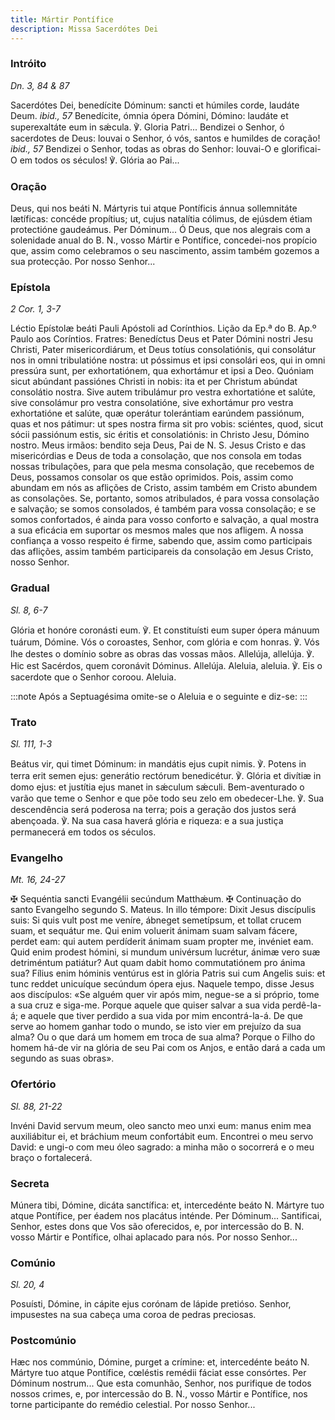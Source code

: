 ```yaml
---
title: Mártir Pontífice
description: Missa Sacerdótes Dei
---
```


### Intróito

<em>Dn. 3, 84 & 87</em>

<div class="side-by-side not-content">
  <span>
    Sacerdótes Dei, benedícite Dóminum: sancti et húmiles corde, laudáte Deum.
    <em>ibid., 57</em> Benedícite, ómnia ópera Dómini, Dómino: laudáte et superexaltáte
    eum in sǽcula. ℣. Gloria Patri...
  </span>
  <span>
    Bendizei o Senhor, ó sacerdotes de Deus: louvai o Senhor, ó vós, santos e
    humildes de coração! <em>ibid., 57</em> Bendizei o Senhor, todas as obras do
    Senhor: louvai-O e glorificai-O em todos os séculos! ℣. Glória ao Pai...
  </span>
</div>

### Oração

<div class="side-by-side not-content">
  <span>
    Deus, qui nos beáti <span class="text-red-500">N.</span> Mártyris tui atque
    Pontíficis ánnua sollemnitáte lætíficas: concéde propítius; ut, cujus
    natalítia cólimus, de ejúsdem étiam protectióne gaudeámus. Per Dóminum...
  </span>
  <span>
    Ó Deus, que nos alegrais com a solenidade anual do B.
    <span class="text-red-500">N.</span>, vosso Mártir e Pontífice, concedei-nos
    propício que, assim como celebramos o seu nascimento, assim também gozemos a
    sua protecção. Por nosso Senhor...
  </span>
</div>

### Epístola

<em>2 Cor. 1, 3-7</em>

<div class="side-by-side not-content">
  <span>Léctio Epístolæ beáti Pauli Apóstoli ad Corínthios.</span>
  <span>Lição da Ep.ª do B. Ap.º Paulo aos Coríntios.</span>
  <span>
    Fratres: Benedíctus Deus et Pater Dómini nostri Jesu Christi, Pater
    misericordiárum, et Deus totíus consolatiónis, qui consolátur nos in omni
    tribulatióne nostra: ut póssimus et ipsi consolári eos, qui in omni pressúra
    sunt, per exhortatiónem, qua exhortámur et ipsi a Deo. Quóniam sicut
    abúndant passiónes Christi in nobis: ita et per Christum abúndat consolátio
    nostra. Sive autem tribulámur pro vestra exhortatióne et salúte, sive
    consolámur pro vestra consolatióne, sive exhortámur pro vestra exhortatióne
    et salúte, quæ operátur tolerántiam earúndem passiónum, quas et nos pátimur:
    ut spes nostra firma sit pro vobis: sciéntes, quod, sicut sócii passiónum
    estis, sic éritis et consolatiónis: in Christo Jesu, Dómino nostro.
  </span>
  <span>
    Meus irmãos: bendito seja Deus, Pai de N. S. Jesus Cristo e das
    misericórdias e Deus de toda a consolação, que nos consola em todas nossas
    tribulações, para que pela mesma consolação, que recebemos de Deus, possamos
    consolar os que estão oprimidos. Pois, assim como abundam em nós as aflições
    de Cristo, assim também em Cristo abundem as consolações. Se, portanto,
    somos atribulados, é para vossa consolação e salvação; se somos consolados,
    é também para vossa consolação; e se somos confortados, é ainda para vosso
    conforto e salvação, a qual mostra a sua eficácia em suportar os mesmos
    males que nos afligem. A nossa confiança a vosso respeito é firme, sabendo
    que, assim como participais das aflições, assim também participareis da
    consolação em Jesus Cristo, nosso Senhor.
  </span>
</div>

### Gradual

<em>Sl. 8, 6-7</em>

<div class="side-by-side not-content">
  <span>
    Glória et honóre coronásti eum. ℣. Et constituísti eum super ópera mánuum
    tuárum, Dómine.
  </span>
  <span>
    Vós o coroastes, Senhor, com glória e com honras. ℣. Vós lhe destes o
    domínio sobre as obras das vossas mãos.
  </span>
  <span>
    Allelúja, allelúja. ℣. Hic est Sacérdos, quem coronávit Dóminus. Allelúja.
  </span>
  <span>
    Aleluia, aleluia. ℣. Eis o sacerdote que o Senhor coroou. Aleluia.
  </span>
</div>

:::note
Após a Septuagésima omite-se o Aleluia e o seguinte e diz-se:
:::

### Trato

<em>Sl. 111, 1-3</em>

<div class="side-by-side not-content">
  <span>
    Beátus vir, qui timet Dóminum: in mandátis ejus cupit nimis. ℣. Potens in
    terra erit semen ejus: generátio rectórum benedicétur. ℣. Glória et divítiæ
    in domo ejus: et justítia ejus manet in sǽculum sǽculi.
  </span>
  <span>
    Bem-aventurado o varão que teme o Senhor e que põe todo seu zelo em
    obedecer-Lhe. ℣. Sua descendência será poderosa na terra; pois a geração dos
    justos será abençoada. ℣. Na sua casa haverá glória e riqueza: e a sua
    justiça permanecerá em todos os séculos.
  </span>
</div>

### Evangelho

<em>Mt. 16, 24-27</em>

<div class="side-by-side not-content">
  <span>
    <span class="text-red-500">✠</span> Sequéntia sancti Evangélii secúndum
    Matthǽum.
  </span>
  <span>
    <span class="text-red-500">✠</span> Continuação do santo Evangelho segundo
    S. Mateus.
  </span>
  <span>
    In illo témpore: Dixit Jesus discípulis suis: Si quis vult post me veníre,
    ábneget semetípsum, et tollat crucem suam, et sequátur me. Qui enim voluerit
    ánimam suam salvam fácere, perdet eam: qui autem perdíderit ánimam suam
    propter me, invéniet eam. Quid enim prodest hómini, si mundum univérsum
    lucrétur, ánimæ vero suæ detriméntum patiátur? Aut quam dabit homo
    commutatiónem pro ánima sua? Fílius enim hóminis ventúrus est in glória
    Patris sui cum Angelis suis: et tunc reddet unicuíque secúndum ópera ejus.
  </span>
  <span>
    Naquele tempo, disse Jesus aos discípulos: «Se alguém quer vir após mim,
    negue-se a si próprio, tome a sua cruz e siga-me. Porque aquele que quiser
    salvar a sua vida perdê-la-á; e aquele que tiver perdido a sua vida por mim
    encontrá-la-á. De que serve ao homem ganhar todo o mundo, se isto vier em
    prejuízo da sua alma? Ou o que dará um homem em troca de sua alma? Porque o
    Filho do homem há-de vir na glória de seu Pai com os Anjos, e então dará a
    cada um segundo as suas obras».
  </span>
</div>

### Ofertório

<em>Sl. 88, 21-22</em>

<div class="side-by-side not-content">
  <span>
    Invéni David servum meum, oleo sancto meo unxi eum: manus enim mea
    auxiliábitur ei, et bráchium meum confortábit eum.
  </span>
  <span>
    Encontrei o meu servo David: e ungi-o com meu óleo sagrado: a minha mão o
    socorrerá e o meu braço o fortalecerá.
  </span>
</div>

### Secreta

<div class="side-by-side not-content">
  <span>
    Múnera tibi, Dómine, dicáta sanctífica: et, intercedénte beáto
    <span class="text-red-500">N.</span>
    Mártyre tuo atque Pontífice, per éadem nos placátus inténde. Per Dóminum...
  </span>
  <span>
    Santificai, Senhor, estes dons que Vos são oferecidos, e, por intercessão do
    B. <span class="text-red-500">N.</span> vosso Mártir e Pontífice, olhai
    aplacado para nós. Por nosso Senhor...
  </span>
</div>

### Comúnio

<em>Sl. 20, 4</em>

<div class="side-by-side not-content">
  <span>Posuísti, Dómine, in cápite ejus corónam de lápide pretióso.</span>
  <span>Senhor, impusestes na sua cabeça uma coroa de pedras preciosas.</span>
</div>

### Postcomúnio

<div class="side-by-side not-content">
  <span>
    Hæc nos commúnio, Dómine, purget a crímine: et, intercedénte beáto
    <span class="text-red-500">N.</span> Mártyre tuo atque Pontífice, cœléstis remédii
    fáciat esse consórtes. Per Dóminum nostrum...
  </span>
  <span>
    Que esta comunhão, Senhor, nos purifique de todos nossos crimes, e, por
    intercessão do B. <span class="text-red-500">N.</span>, vosso Mártir e
    Pontífice, nos torne participante do remédio celestial. Por nosso Senhor...
  </span>
</div>
